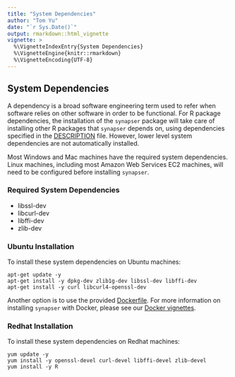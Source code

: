 ```yaml
---
title: "System Dependencies"
author: "Tom Yu"
date: "`r Sys.Date()`"
output: rmarkdown::html_vignette
vignette: >
  %\VignetteIndexEntry{System Dependencies}
  %\VignetteEngine{knitr::rmarkdown}
  %\VignetteEncoding{UTF-8}
---
```

## System Dependencies

A dependency is a broad software engineering term used to refer when software relies on other software in order to be functional. For R package dependencies, the installation of the `synapser` package will take care of installing other R packages that `synapser` depends on, using dependencies specified in the [DESCRIPTION](../DESCRIPTION) file. However, lower level system dependencies are not automatically installed.

Most Windows and Mac machines have the required system dependencies. Linux machines, including most Amazon Web Services EC2 machines, will need to be configured before installing `synapser`.

### Required System Dependencies

* libssl-dev
* libcurl-dev
* libffi-dev
* zlib-dev

### Ubuntu Installation

To install these system dependencies on Ubuntu machines:
```
apt-get update -y
apt-get install -y dpkg-dev zlib1g-dev libssl-dev libffi-dev
apt-get install -y curl libcurl4-openssl-dev
```

Another option is to use the provided [Dockerfile](https://github.com/Sage-Bionetworks/synapser/blob/master/Dockerfile).
For more information on installing `synapser` with Docker, please see our [Docker vignettes](docker.html).

### Redhat Installation

To install these system dependencies on Redhat machines:
```
yum update -y
yum install -y openssl-devel curl-devel libffi-devel zlib-devel
yum install -y R
```

